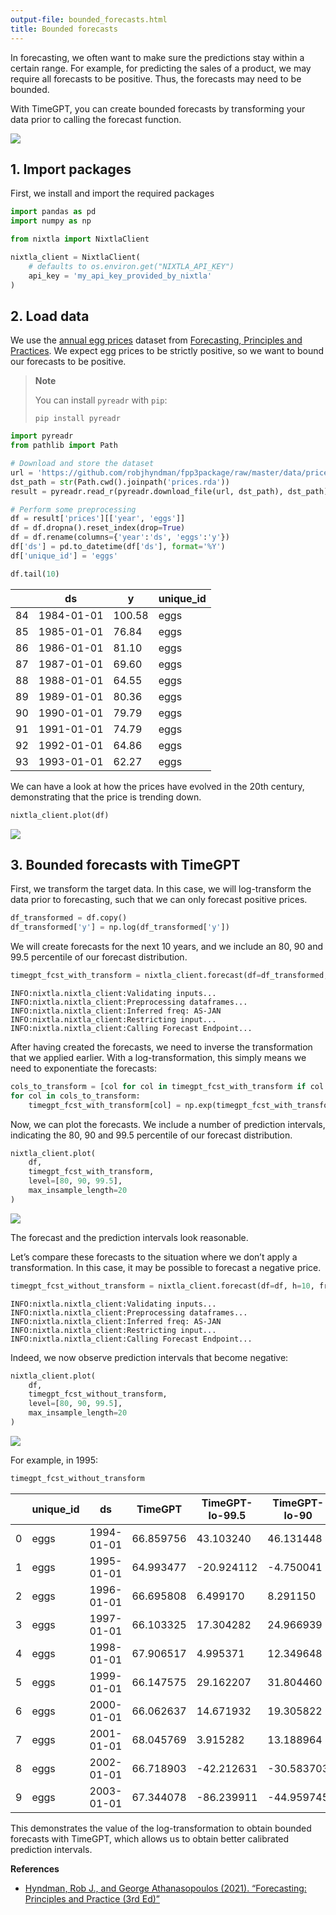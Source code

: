 ```yaml
---
output-file: bounded_forecasts.html
title: Bounded forecasts
---
```



In forecasting, we often want to make sure the predictions stay within a
certain range. For example, for predicting the sales of a product, we
may require all forecasts to be positive. Thus, the forecasts may need
to be bounded.

With TimeGPT, you can create bounded forecasts by transforming your data
prior to calling the forecast function.

[![](https://colab.research.google.com/assets/colab-badge.svg)](https://colab.research.google.com/github/Nixtla/nixtla/blob/main/nbs/docs/tutorials/13_bounded_forecasts.ipynb)

## 1. Import packages

First, we install and import the required packages

```python
import pandas as pd
import numpy as np

from nixtla import NixtlaClient
```


```python
nixtla_client = NixtlaClient(
    # defaults to os.environ.get("NIXTLA_API_KEY")
    api_key = 'my_api_key_provided_by_nixtla'
)
```

## 2. Load data

We use the [annual egg
prices](https://github.com/robjhyndman/fpp3package/tree/master/data)
dataset from [Forecasting, Principles and
Practices](https://otexts.com/fpp3/). We expect egg prices to be
strictly positive, so we want to bound our forecasts to be positive.

> **Note**
>
> You can install `pyreadr` with `pip`:
>
> ```shell
> pip install pyreadr
> ```

```python
import pyreadr
from pathlib import Path

# Download and store the dataset
url = 'https://github.com/robjhyndman/fpp3package/raw/master/data/prices.rda'
dst_path = str(Path.cwd().joinpath('prices.rda'))
result = pyreadr.read_r(pyreadr.download_file(url, dst_path), dst_path)
```


```python
# Perform some preprocessing
df = result['prices'][['year', 'eggs']]
df = df.dropna().reset_index(drop=True)
df = df.rename(columns={'year':'ds', 'eggs':'y'})
df['ds'] = pd.to_datetime(df['ds'], format='%Y')
df['unique_id'] = 'eggs'

df.tail(10)
```

|     | ds         | y      | unique_id |
|-----|------------|--------|-----------|
| 84  | 1984-01-01 | 100.58 | eggs      |
| 85  | 1985-01-01 | 76.84  | eggs      |
| 86  | 1986-01-01 | 81.10  | eggs      |
| 87  | 1987-01-01 | 69.60  | eggs      |
| 88  | 1988-01-01 | 64.55  | eggs      |
| 89  | 1989-01-01 | 80.36  | eggs      |
| 90  | 1990-01-01 | 79.79  | eggs      |
| 91  | 1991-01-01 | 74.79  | eggs      |
| 92  | 1992-01-01 | 64.86  | eggs      |
| 93  | 1993-01-01 | 62.27  | eggs      |

We can have a look at how the prices have evolved in the 20th century,
demonstrating that the price is trending down.

```python
nixtla_client.plot(df)
```

![](/nixtla-TimeGPT/docs/tutorials/13_bounded_forecasts_files/figure-markdown_strict/cell-7-output-1.png)

## 3. Bounded forecasts with TimeGPT

First, we transform the target data. In this case, we will log-transform
the data prior to forecasting, such that we can only forecast positive
prices.

```python
df_transformed = df.copy()
df_transformed['y'] = np.log(df_transformed['y'])
```

We will create forecasts for the next 10 years, and we include an 80, 90
and 99.5 percentile of our forecast distribution.

```python
timegpt_fcst_with_transform = nixtla_client.forecast(df=df_transformed, h=10, freq='Y', level=[80, 90, 99.5])
```

``` text
INFO:nixtla.nixtla_client:Validating inputs...
INFO:nixtla.nixtla_client:Preprocessing dataframes...
INFO:nixtla.nixtla_client:Inferred freq: AS-JAN
INFO:nixtla.nixtla_client:Restricting input...
INFO:nixtla.nixtla_client:Calling Forecast Endpoint...
```

After having created the forecasts, we need to inverse the
transformation that we applied earlier. With a log-transformation, this
simply means we need to exponentiate the forecasts:

```python
cols_to_transform = [col for col in timegpt_fcst_with_transform if col not in ['unique_id', 'ds']]
for col in cols_to_transform:
    timegpt_fcst_with_transform[col] = np.exp(timegpt_fcst_with_transform[col])
```

Now, we can plot the forecasts. We include a number of prediction
intervals, indicating the 80, 90 and 99.5 percentile of our forecast
distribution.

```python
nixtla_client.plot(
    df, 
    timegpt_fcst_with_transform, 
    level=[80, 90, 99.5],
    max_insample_length=20
)
```

![](/nixtla-TimeGPT/docs/tutorials/13_bounded_forecasts_files/figure-markdown_strict/cell-11-output-1.png)

The forecast and the prediction intervals look reasonable.

Let’s compare these forecasts to the situation where we don’t apply a
transformation. In this case, it may be possible to forecast a negative
price.

```python
timegpt_fcst_without_transform = nixtla_client.forecast(df=df, h=10, freq='Y', level=[80, 90, 99.5])
```

``` text
INFO:nixtla.nixtla_client:Validating inputs...
INFO:nixtla.nixtla_client:Preprocessing dataframes...
INFO:nixtla.nixtla_client:Inferred freq: AS-JAN
INFO:nixtla.nixtla_client:Restricting input...
INFO:nixtla.nixtla_client:Calling Forecast Endpoint...
```

Indeed, we now observe prediction intervals that become negative:

```python
nixtla_client.plot(
    df, 
    timegpt_fcst_without_transform, 
    level=[80, 90, 99.5],
    max_insample_length=20
)
```

![](/nixtla-TimeGPT/docs/tutorials/13_bounded_forecasts_files/figure-markdown_strict/cell-13-output-1.png)

For example, in 1995:

```python
timegpt_fcst_without_transform
```

|     | unique_id | ds         | TimeGPT   | TimeGPT-lo-99.5 | TimeGPT-lo-90 | TimeGPT-lo-80 | TimeGPT-hi-80 | TimeGPT-hi-90 | TimeGPT-hi-99.5 |
|-----|-----------|------------|-----------|-----------------|---------------|---------------|---------------|---------------|-----------------|
| 0   | eggs      | 1994-01-01 | 66.859756 | 43.103240       | 46.131448     | 49.319034     | 84.400479     | 87.588065     | 90.616273       |
| 1   | eggs      | 1995-01-01 | 64.993477 | -20.924112      | -4.750041     | 12.275298     | 117.711656    | 134.736995    | 150.911066      |
| 2   | eggs      | 1996-01-01 | 66.695808 | 6.499170        | 8.291150      | 10.177444     | 123.214173    | 125.100467    | 126.892446      |
| 3   | eggs      | 1997-01-01 | 66.103325 | 17.304282       | 24.966939     | 33.032894     | 99.173756     | 107.239711    | 114.902368      |
| 4   | eggs      | 1998-01-01 | 67.906517 | 4.995371        | 12.349648     | 20.090992     | 115.722042    | 123.463386    | 130.817663      |
| 5   | eggs      | 1999-01-01 | 66.147575 | 29.162207       | 31.804460     | 34.585779     | 97.709372     | 100.490691    | 103.132943      |
| 6   | eggs      | 2000-01-01 | 66.062637 | 14.671932       | 19.305822     | 24.183601     | 107.941673    | 112.819453    | 117.453343      |
| 7   | eggs      | 2001-01-01 | 68.045769 | 3.915282        | 13.188964     | 22.950736     | 113.140802    | 122.902573    | 132.176256      |
| 8   | eggs      | 2002-01-01 | 66.718903 | -42.212631      | -30.583703    | -18.342726    | 151.780531    | 164.021508    | 175.650436      |
| 9   | eggs      | 2003-01-01 | 67.344078 | -86.239911      | -44.959745    | -1.506939     | 136.195095    | 179.647901    | 220.928067      |

This demonstrates the value of the log-transformation to obtain bounded
forecasts with TimeGPT, which allows us to obtain better calibrated
prediction intervals.

**References**

-   [Hyndman, Rob J., and George Athanasopoulos (2021). “Forecasting:
    Principles and Practice (3rd Ed)”](https://otexts.com/fpp3/)

